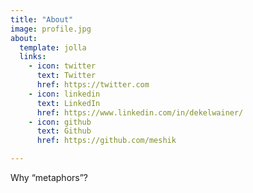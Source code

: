 ```yaml
---
title: "About"
image: profile.jpg
about:
  template: jolla
  links:
    - icon: twitter
      text: Twitter
      href: https://twitter.com
    - icon: linkedin
      text: LinkedIn
      href: https://www.linkedin.com/in/dekelwainer/
    - icon: github
      text: Github
      href: https://github.com/meshik

---
```


Why "metaphors"?
